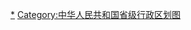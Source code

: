 <div style="position: relative" class="center">
{{Image label begin|image=Administrative Division Heilongjiang.svg|width={{{1|600}}}|link=|font-size=85%}} 
{{Image label|x=465|y=900|scale={{{1|600}}}/1000|text=[[哈尔滨市|<span style="color: black;">'''哈尔滨市'''</span>]]}}
{{Image label|x=210|y=675|scale={{{1|600}}}/1000|text=[[齐齐哈尔市|<span style="color: black;">'''齐齐哈尔市'''</span>]]}}
{{Image label|x=780|y=905|scale={{{1|600}}}/1000|text=[[鸡西市|<span style="color: black;">'''鸡西市'''</span>]]}}
{{Image label|x=695|y=695|scale={{{1|600}}}/1000|text=[[鹤岗市|<span style="color: black;">'''鹤岗市'''</span>]]}}
{{Image label|x=780|y=800|scale={{{1|600}}}/1000|text=[[双鸭山市|<span style="color: black;">'''双鸭山市'''</span>]]}}
{{Image label|x=245|y=800|scale={{{1|600}}}/1000|text={{vtext|[[大庆市|<span style="color: black;">'''大庆市'''</span>]]}}}}
{{Image label|x=555|y=670|scale={{{1|600}}}/1000|text=[[伊春市|<span style="color: black;">'''伊春市'''</span>]]}}
{{Image label|x=740|y=745|scale={{{1|600}}}/1000|text=[[佳木斯市|<span style="color: black;">'''佳木斯市'''</span>]]}}
{{Image label|x=680|y=870|scale={{{1|600}}}/1000|text=[[七台河市|<span style="color: black;">'''七台河市'''</span>]]}}
{{Image label|x=605|y=990|scale={{{1|600}}}/1000|text=[[牡丹江市|<span style="color: black;">'''牡丹江市'''</span>]]}}
{{Image label|x=420|y=510|scale={{{1|600}}}/1000|text=[[黑河市|<span style="color: black;">'''黑河市'''</span>]]}}
{{Image label|x=380|y=755|scale={{{1|600}}}/1000|text=[[绥化市|<span style="color: black;">'''绥化市'''</span>]]}}
{{Image label|x=190|y=170|scale={{{1|600}}}/1000|text=[[大兴安岭地区|<span style="color: black;">'''大兴安岭地区'''</span>]]}}
{{Image label|x=420|y=100|scale={{{1|600}}}/1000|text=<span style="color: grey;">☐ '''大兴安岭地区管辖的[[加格达奇区]]、[[松岭区]]实际位于<br>[[内蒙古]][[呼伦贝尔]][[鄂伦春自治旗]]境内，存在[[中国行政区域边界争议|区域管辖权争议]]'''</span>}}
{{Image label end}}
</div>
<noinclude>
[[Category:黑龙江行政区划|*]]
[[Category:中华人民共和国省级行政区划图]]
</noinclude>